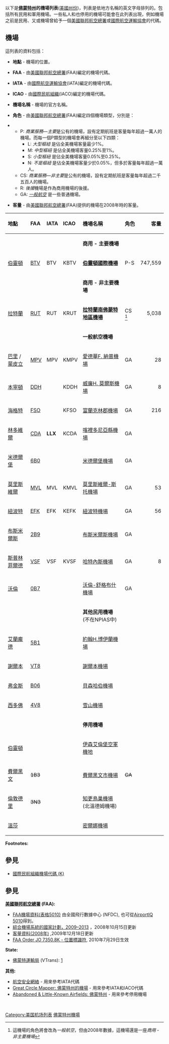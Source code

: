 <noinclude>
以下是'''[[佛蒙特州|佛蒙特州]]的機場列表'''([[美國州份|美國州份]])，列表是依地方名稱的英文字母排列的。包括所有民用和軍用機場。一些私人和也停用的機場可能會在此列表出現，例如機場之前是民用、又或機場曾給予一個[[美國聯邦航空總署|美國聯邦航空總署]]或[[國際航空運輸協會|國際航空運輸協會]]的代碼。

{{OnelinerTOC|no-top=y|機場|參見|備註}}
==機場==
這列表的資料包括：

* '''地點''' - 機場的位置。

* '''FAA''' - 由[[美國聯邦航空總署|美國聯邦航空總署]](FAA)編定的機場代碼。

* '''IATA''' - 由[[國際航空運輸協會|國際航空運輸協會]](IATA)編定的機場代碼。

* '''ICAO''' - 由[[國際民航組織|國際民航組織]](IACO)編定的機場代碼。

* '''機場名稱''' - 機場的官方名稱。

* '''角色''' - 由[[美國聯邦航空總署|美國聯邦航空總署]](FAA)編定四個機場類型，分別是：

** P: ''商業服務—主要''是公有的機場，設有定期航班是客量每年超過一萬人的機場。而每一個P類型的機場會再細分至以下四類：
*** L: ''大型樞紐'' 是佔全美機場客量最少1%。
*** M: ''中型樞紐'' 是佔全美機場客量0.25%至1%。
*** S: ''小型樞紐'' 是佔全美機場客量0.05%至0.25%。
*** N: ''不是樞紐'' 是佔全美機場客量少於0.05%，但多於客量每年超過一萬人。
** CS: ''商業服務—非主要''是公有的機場，設有定期航班是客量每年超過二千五百人的機場。
** R: ''後援''機場是作為商用機場的後援。
** GA: ''[[一般航空|一般航空]]'' 是一些普通機場。

* '''客量''' - 由[[美國聯邦航空總署|美國聯邦航空總署]](FAA)提供的機場在2008年時的客量。

{| class="wikitable sortable"

|- valign=baseline
! style="white-space:nowrap; text-align:left;"  | 地點
! style="white-space:nowrap; text-align:left;"  | FAA
! style="white-space:nowrap; text-align:left;"  | IATA
! style="white-space:nowrap; text-align:left;"  | ICAO
! style="white-space:nowrap; text-align:left;"  | 機場名稱
! style="white-space:nowrap; text-align:left;"  | 角色
! style="white-space:nowrap; text-align:right;" | 客量

|- class="sortbottom" style="background:#CCCCCC;"
|
|
|
|
| '''商用 - 主要機場'''
|
|
</noinclude><!--lines above and below must not be blank-->
|- valign=top
| [[伯靈頓_(佛蒙特州)|伯靈頓]]
| [https://web.archive.org/web/20110721072700/http://airports.vermont.gov/btv.htm BTV]
| BTV
| KBTV
| '''[[伯靈頓國際機場|伯靈頓國際機場]]'''
| P-S
| align=right | 747,559 <!--2007: 703,186; 2006: 681,678; 2005: 690,641-->
<noinclude><!--lines above and below must not be blank-->
|- class="sortbottom" style="background:#CCCCCC;"
|
|
|
|
| '''商用 - 非主要機場'''
|
|

|- valign=top
| [[拉特蘭|拉特蘭]]
| [http://airports.vermont.gov/rutland.htm RUT] {{Wayback|url=http://airports.vermont.gov/rutland.htm |date=20120518155924 }}
| RUT
| KRUT
| '''[[拉特蘭南佛蒙特地區機場|拉特蘭南佛蒙特地區機場]]'''
| CS <ref group="nb">這機場的角色將會改為''一般航空''，但由2008年數據，這機場還是一座''商用 - 非主要機場''</ref>
| align=right | 5,038 <!--2007: 2,271; 2006: 2,245; 2005: 2,218; 2004: 2,689-->

|- class="sortbottom" style="background:#CCCCCC;"
|
|
|
|
| '''一般航空機場'''
|
|

|- valign=top
| [[巴里_(佛蒙特州)|巴里]] / [[蒙皮立_(佛蒙特州)|蒙皮立]]
| [http://airports.vermont.gov/barre.htm MPV] {{Wayback|url=http://airports.vermont.gov/barre.htm |date=20120518162409 }}
| MPV
| KMPV
| [[愛德華F._納普機場|愛德華F. 納普機場]]
| GA
| align=right | 28 <!--2007: 6; 2006: 36; 2005: none-->

|- valign=top
| [[本寧頓_(佛蒙特州)|本寧頓]]
| [https://web.archive.org/web/20110615012254/http://airports.vermont.gov/morse.htm DDH]
| <!--not DDH-->
| KDDH
| [[威廉H._莫爾斯機場|威廉H. 莫爾斯機場]]
| GA
| align=right | 8 <!--2007: 14; 2006: 16; 2005: none-->

|- valign=top
| [[海格特|海格特]]
| [http://airports.vermont.gov/highgate.htm FSO] {{Wayback|url=http://airports.vermont.gov/highgate.htm |date=20120518155859 }}
| <!--not FSO-->
| KFSO
| [[富蘭克林郡機場|富蘭克林郡機場]]
| GA
| align=right | 216 <!--2007: none-->

|- valign=top
| [[林多維爾|林多維爾]]
| [https://web.archive.org/web/20120518162603/http://airports.vermont.gov/caledonia.htm CDA]<!--was 6B8-->
| '''LLX'''
| KCDA
| [[喀裡多尼亞縣機場|喀裡多尼亞縣機場]]
| GA
|

|- valign=top
| [[米德爾堡_(佛蒙特州)|米德爾堡]]
| [http://airports.vermont.gov/middlebury.htm 6B0]{{Wayback|url=http://airports.vermont.gov/middlebury.htm |date=20120518160901 }}
|
|
| [[米德爾堡機場|米德爾堡機場]]
| GA
| <!--2007: 3; 2006: 2; 2005: none-->

|- valign=top
| [[莫里斯維爾|莫里斯維爾]]
| [http://airports.vermont.gov/mvl.htm MVL] {{Wayback|url=http://airports.vermont.gov/mvl.htm |date=20120513110239 }}
| MVL
| KMVL
| [[莫里斯維爾-斯托機場|莫里斯維爾-斯托機場]]
| GA
| align=right | 53 <!--2007: 33; 2006: 7; 2005: none-->

|- valign=top
| [[紐波特_(佛蒙特州)|紐波特]]
| [http://airports.vermont.gov/newport.htm EFK] {{Wayback|url=http://airports.vermont.gov/newport.htm |date=20120518161559 }}
| EFK
| KEFK
| [[紐波特機場_(佛蒙特州)|紐波特機場]]
| GA
| align=right | 56 <!--2007: 2; 2006: 9; 2005: none-->

|- valign=top
| [[布斯米爾斯|布斯米爾斯]]
| [http://airports.vermont.gov/post_mills.htm 2B9] {{Wayback|url=http://airports.vermont.gov/post_mills.htm |date=20120518161202 }}
|
|
| [[布斯米爾斯機場|布斯米爾斯機場]]
| GA
|

|- valign=top
| [[斯普林菲爾德_(佛蒙特州)|斯普林菲爾德]]
| [http://airports.vermont.gov/hartness.htm VSF] {{Wayback|url=http://airports.vermont.gov/hartness.htm |date=20120518162553 }}
| VSF
| KVSF
| [[哈特內斯機場|哈特內斯機場]]
| GA
| align=right | 8 <!--2007: none; 2006: 4; 2005: 2-->

|- valign=top
| [[沃倫|沃倫]]
| [http://airports.vermont.gov/warren.htm 0B7] {{Wayback|url=http://airports.vermont.gov/warren.htm |date=20120511195822 }}
|
|
| [[沃倫-舒格布什機場|沃倫-舒格布什機場]]
| GA
|

|- class="sortbottom" style="background:#CCCCCC;"
|
|
|
|
| '''其他民用機場''' (不在NPIAS中)
|
|

|- valign=top
| [[艾蘭龐德|艾蘭龐德]]
| [http://airports.vermont.gov/island_pond.htm 5B1] {{Wayback|url=http://airports.vermont.gov/island_pond.htm |date=20120518162835 }}
|
|
| [[約翰H.博伊蘭機場|約翰H.博伊蘭機場]]
|
|

|- valign=top
| [[謝爾本|謝爾本]]
| [http://airports.vermont.gov/Shelburne.htm VT8] {{Wayback|url=http://airports.vermont.gov/Shelburne.htm |date=20120518160825 }}
|
|
| [[謝爾本機場|謝爾本機場]]
|
|

|- valign=top
| [[弗金斯|弗金斯]]
| [http://airports.vermont.gov/b_harbor.htm B06] {{Wayback|url=http://airports.vermont.gov/b_harbor.htm |date=20120518155612 }}
|
|
| [[貝森哈伯機場|貝森哈伯機場]]
|
|

|- valign=top
| [[西多佛|西多佛]]
| [http://airports.vermont.gov/mtsnow.htm 4V8] {{Wayback|url=http://airports.vermont.gov/mtsnow.htm |date=20120518155452 }}
|
|
| [[雪山機場|雪山機場]]
|
|

|- class="sortbottom" style="background:#CCCCCC;"
|
|
|
|
| '''停用機場'''
|
|

|- valign=top
| [[伯靈頓_(佛蒙特州)|伯靈頓]]
|
|
|
| [[伊森艾倫堡空軍機地|伊森艾倫堡空軍機地]] {{smaller|[http://www.airfields-freeman.com/VT/Airfields_VT_N.html#ethanallen]}}
|
|

|- valign=top
| [[費爾黑文|費爾黑文]]
| <s>1B3</s>
|
|
| [[費爾黑文市機場|費爾黑文市機場]] {{smaller|(2009年關閉？)}}
| <s>GA</s><!--listed as GA in 2009 NPIAS-->
|

|- valign=top
| [[倫敦德里|倫敦德里]]
| <s>3N3</s>
|
|
| [[知更鳥巢機場|知更鳥巢機場]] (北溫德姆機場) {{smaller|(2001年關閉？) [http://www.aot.state.vt.us/Planning/Documents/Planning/VEAIS-RobinsNest.pdf] [http://web.archive.org/web/20050728113010/http://www.airnav.com/airport/3N3]}}
|
|

|- valign=top
| [[溫莎|溫莎]]
|
|
|
| [[密爾娜機場_(佛蒙特州)|密爾娜機場]] {{smaller|(1984-1988) [http://www.airfields-freeman.com/VT/Airfields_VT_S.html#miller]}}
|
|

|}

'''Footnotes:'''
{{reflist|group="nb"}}
== 參見 ==
* [[國際民航組織機場代碼_(K)|國際民航組織機場代碼 (K)]]

== 參見 ==
'''[[美國聯邦航空總署|美國聯邦航空總署]] (FAA):'''
* [http://www.faa.gov/airports/airport_safety/airportdata_5010/ FAA機場資料(表格5010)] {{Wayback|url=http://www.faa.gov/airports/airport_safety/airportdata_5010/ |date=20130415030841 }} 由全國飛行數據中心 (NFDC), 也可從[http://www.gcr1.com/5010web/ AirportIQ 5010]{{Wayback|url=http://www.gcr1.com/5010web/ |date=20090411230903 }}得到。
* [http://www.faa.gov/airports/planning_capacity/npias/reports/index.cfm?sect=2009 綜合機場系統的國家計劃，2009–2013] {{Wayback|url=http://www.faa.gov/airports/planning_capacity/npias/reports/index.cfm?sect=2009 |date=20130504175320 }}，2008年10月15日更新
* [http://www.faa.gov/airports/planning_capacity/passenger_allcargo_stats/passenger/index.cfm?year=2008 客量資料(2008年)] {{Wayback|url=http://www.faa.gov/airports/planning_capacity/passenger_allcargo_stats/passenger/index.cfm?year=2008 |date=20121027122653 }},2009年12月18日更新
* [https://web.archive.org/web/20121213012554/http://www.faa.gov/air_traffic/publications/atpubs/lid/lidhme.htm FAA Order JO 7350.8K - 位置標識符], 2010年7月29日生效

'''State:'''
* [[佛蒙特運輸局|佛蒙特運輸局]] (VTrans): [http://airports.vermont.gov/index.htm] {{Wayback|url=http://airports.vermont.gov/index.htm |date=20120518162318 }}

'''其他:'''
* [http://aviation-safety.net/ 航空安全網絡]{{Wayback|url=http://aviation-safety.net/ |date=20110222200821 }} - 用來參考IATA代碼
* [http://gc.kls2.com/cgi-bin/gclookup?Q=state:US-VT Great Circle Mapper: 佛蒙特州的機場] {{Wayback|url=http://gc.kls2.com/cgi-bin/gclookup?Q=state:US-VT |date=20181001142215 }} - 用來參考IATA和IACO代碼
* [http://www.airfields-freeman.com/VT/Airfields_VT.htm Abandoned & Little-Known Airfields: 佛蒙特州] {{Wayback|url=http://www.airfields-freeman.com/VT/Airfields_VT.htm |date=20200502081055 }} - 用來參考停用機場

<!--Navigation boxes--><br/>
{{美國機場}}
<!--Lang-->
<!--Categories-->
[[Category:美国机场列表|Category:美国机场列表]]
[[Category:佛蒙特州機場|]]
<!--don't place any text below this line--></noinclude>